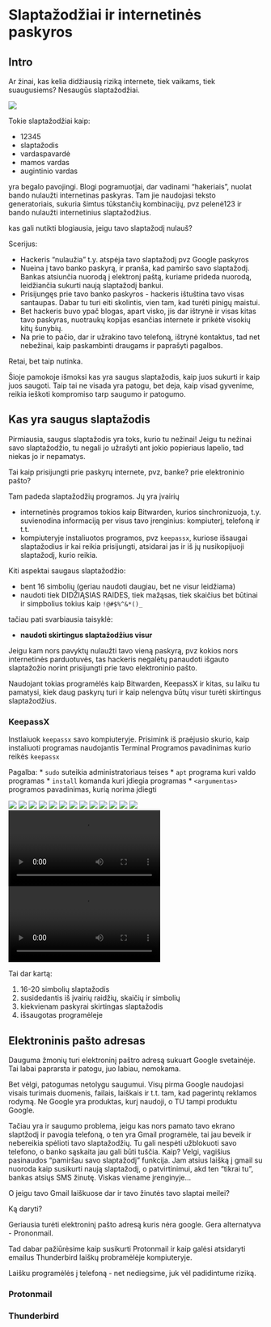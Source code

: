 # Slaptažodžiai ir internetinės paskyros

## Intro

Ar žinai, kas kelia didžiausią riziką internete, tiek vaikams, tiek suaugusiems? Nesaugūs slaptažodžiai.

![](img/lec_3/insecure_pw.jpg)

Tokie slaptažodžiai kaip:

* 12345
* slaptažodis
* vardaspavardė
* mamos vardas
* augintinio vardas

yra begalo pavojingi. Blogi pogramuotjai, dar vadinami "hakeriais", nuolat bando nulaužti internetinas paskyras. Tam jie naudojasi teksto generatoriais, sukuria šimtus tūkstančių kombinacijų, pvz pelenė123 ir bando nulaužti internetinius slaptažodžius.

kas gali nutikti blogiausia, jeigu tavo slaptažodį nulauš?

Scerijus:

* Hackeris "nulaužia" t.y. atspėja tavo slaptažodį pvz Google paskyros
* Nueina į tavo banko paskyrą, ir pranša, kad pamiršo savo slaptažodį. Bankas atsiunčia nuorodą į elektronį paštą, kuriame prideda nuorodą, leidžiančia sukurti naują slaptažodį bankui.
* Prisijungęs prie tavo banko paskyros - hackeris ištuština tavo visas santaupas. Dabar tu turi eiti skolintis, vien tam, kad turėti pinigų maistui.
* Bet hackeris buvo ypač blogas, apart visko, jis dar ištrynė ir visas kitas tavo paskyras, nuotraukų kopijas esančias internete ir prikėtė visokių kitų šunybių. 
* Na prie to pačio, dar ir užrakino tavo telefoną, ištrynė kontaktus, tad net nebežinai, kaip paskambinti draugams ir paprašyti pagalbos.

Retai, bet taip nutinka.

Šioje pamokoje išmoksi kas yra saugus slaptažodis, kaip juos sukurti ir kaip juos saugoti. Taip tai ne visada yra patogu, bet deja, kaip visad gyvenime, reikia ieškoti kompromiso tarp saugumo ir patogumo.

## Kas yra saugus slaptažodis

Pirmiausia, saugus slaptažodis yra toks, kurio tu nežinai! Jeigu tu nežinai savo slaptažodžio, tu negali jo užrašyti ant jokio popieriaus lapelio, tad niekas jo ir nepamatys.

Tai kaip prisijungti prie paskyrų internete, pvz, banke? prie elektroninio pašto? 

Tam padeda slaptažodžių programos. Jų yra įvairių

* internetinės programos tokios kaip Bitwarden, kurios sinchronizuoja, t.y. suvienodina informaciją per visus tavo įrenginius: kompiuterį, telefoną ir t.t. 
* kompiuteryje instaliuotos programos, pvz `keepassx`, kuriose išsaugai slaptažodius ir kai reikia prisijungti, atsidarai jas ir iš jų nusikopijuoji slaptažodį, kurio reikia.


Kiti aspektai saugaus slaptažodžio:

* bent 16 simbolių (geriau naudoti daugiau, bet ne visur leidžiama)
* naudoti tiek DIDŽIĄSIAS RAIDES, tiek mažąsas, tiek skaičius bet būtinai ir simpbolius tokius kaip `!@#$%^&*()_`

tačiau pati svarbiausia taisyklė:

* **naudoti skirtingus slaptažodžius visur**

Jeigu kam nors pavyktų nulaužti tavo vieną paskyrą, pvz kokios nors internetinės parduotuvės, tas hackeris negalėtų panaudoti išgauto slaptažožio norint prisijungti prie tavo elektroninio pašto.

Naudojant tokias programėlės kaip Bitwarden, KeepassX ir kitas, su laiku tu pamatysi, kiek daug paskyrų turi ir kaip nelengva būtų visur turėti skirtingus slaptažodžius.

### KeepassX

Instlaiuok `keepassx` savo kompiuteryje. Prisimink iš praėjusio skurio, kaip instaliuoti programas naudojantis Terminal Programos pavadinimas kurio reikės `keepassx`

Pagalba:
* `sudo` suteikia administratoriaus teises
* `apt` programa kuri valdo programas
* `install` komanda kuri įdiegia programas
* `<argumentas>` programos pavadinimas, kurią norima įdiegti



![](img/lec_3/insecure_pw.jpg)
![](img/lec_3/keepassx_new_db_pw.png)
![](img/lec_3/keepassx_new_groups.png)
![](img/lec_3/keepassx_new_pw_3.png)
![](img/lec_3/menu_keepassx.png)
![](img/lec_3/keepassx_created_db_save.png)
![](img/lec_3/keepassx_new_db_save.png)
![](img/lec_3/keepassx_new_pw_1.png)
![](img/lec_3/keepassx_new_pw_4.png)
![](img/lec_3/keepassx_new_db.png)
![](img/lec_3/keepassx_new_db_save_2.png)
![](img/lec_3/keepassx_new_pw_2.png)
![](img/lec_3/keepassx_new_pw_5.png)
![](img/lec_3/2024-06-25_18.36.53.mp4)
![](img/lec_3/2024-06-25_18.39.32.mp4)


Tai dar kartą:

1. 16-20 simbolių slaptažodis
2. susidedantis iš įvairių raidžių, skaičių ir simbolių
3. kiekvienam paskyrai skirtingas slaptažodis
4. išsaugotas programėleje

## Elektroninis pašto adresas

Dauguma žmonių turi elektroninį paštro adresą sukuart Google svetainėje. Tai labai paprarsta ir patogu, juo labiau, nemokama. 

Bet vėlgi, patogumas netolygu saugumui. Visų pirma Google naudojasi visais turimais duomenis, failais, laiškais ir t.t. tam, kad pagerintų reklamos rodymą. Ne Google yra produktas, kurį naudoji, o TU tampi produktu Google.

Tačiau yra ir saugumo problema, jeigu kas nors pamato tavo ekrano slaptžodį ir pavogia telefoną, o ten yra Gmail programėle, tai jau beveik ir nebereikia spėlioti tavo slaptažodžių. Tu gali nespėti užblokuoti savo telefono, o banko sąskaita jau gali būti tuščia. Kaip? Velgi, vagišius pasinaudos "pamiršau savo slaptažodį" funkcija. Jam atsius laišką į gmail su nuoroda kaip susikurti naują slaptažodį, o patvirtinimui, akd ten "tikrai tu", bankas atsiųs SMS žinutę. Viskas viename įrenginyje...

O jeigu tavo Gmail laiškuose dar ir tavo žinutės tavo slaptai meilei?

Ką daryti? 

Geriausia turėti elektroninį pašto adresą kuris nėra google. Gera alternatyva - Prononmail.

Tad dabar pažiūrėsime kaip susikurti Protonmail ir kaip galėsi atsidaryti emailus Thunderbird laiškų probramėlėje kompiuteryje.

Laišku programėlės į telefoną - net nediegsime, juk vėl padidintume riziką.

### Protonmail

### Thunderbird